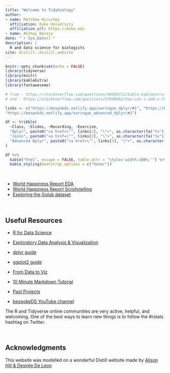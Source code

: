 ```yaml
---
title: "Welcome to Tidybiology"
author:
- name: Matthew Hirschey
  affiliation: Duke University
  affiliation_url: https://duke.edu
- name: Akshay Bareja
date: "`r Sys.Date()`"
description: |
  R and data science for biologists
site: distill::distill_website
---
```


```r
knitr::opts_chunk$set(echo = FALSE)
library(tidyverse)
library(knitr)
library(kableExtra)
library(fontawesome)
```


```r
# from - https://stackoverflow.com/questions/48506712/kable-kableextra-cells-with-hyperlinks
# and - https://stackoverflow.com/questions/53549662/how-can-i-add-a-fontawesome-icon-to-a-table-in-rmarkdown

links <- c("https://bespokds.netlify.app/xaringan_dplyr/#1", "https://bespokds.netlify.app/xaringan_joins/#1",
"https://bespokds.netlify.app/xaringan_advanced_dplyr/#1")

df <- tribble(
  ~Class, ~Slides, ~Recording, ~Exercise,
  "Dplyr", paste0("<a href=\"", links[1], "\">", as.character(fa("tv")), "</a>"), as.character(fa("video")), as.character(fa("list")),
  "Joins", paste0("<a href=\"", links[2], "\">", as.character(fa("tv")), "</a>"), as.character(fa("video")), as.character(fa("list")),
  "Advanced Dplyr", paste0("<a href=\"", links[3], "\">", as.character(fa("tv")), "</a>"), as.character(fa("video")), as.character(fa("list"))
)

df %>% 
  kable("html", escape = FALSE, table.attr = "style='width:100%;'") %>%
  kable_styling(bootstrap_options = c("hover"))
```
\

+ [World Happiness Report EDA](exercise_happy/)
+ [World Happiness Report Scrollytelling](scrollytelling/)
+ [Exploring the Golub dataset](exercise_golub/)

\

## Useful Resources

+ [R for Data Science](https://r4ds.had.co.nz)

+ [Exploratory Data Analysis & Visualization](https://edav.info/index.html)

+ [dplyr guide](https://dplyr.tidyverse.org)

+ [ggplot2 guide](https://ggplot2.tidyverse.org)

+ [From Data to Viz](https://www.data-to-viz.com)

+ [10 Minute Markdown Tutorial](https://commonmark.org/help/tutorial/)

+ [Past Projects](https://github.com/matthewhirschey/tidybiology-final_project/tree/master/2019_fall)

+ [bespokeDS YouTube channel](https://www.youtube.com/channel/UCstAS6IpgYgZ9Cvcag_YlCQ)


<aside> The R and Tidyverse online communities are very active, helpful, and welcoming. One of the best ways to learn new things is to follow the #rstats hashtag on Twitter. </aside>


\

## Acknowledgments {.appendix}

This website was modelled on a wonderful Distill website made by [Alison Hill & Desirée De Leon](https://github.com/rstudio-education/teaching-in-production/blob/master/index.Rmd)